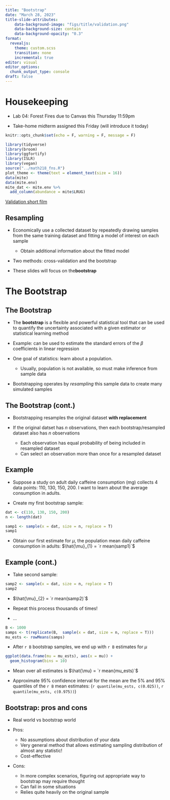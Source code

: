 ```yaml
---
title: "Bootstrap"
date: "March 28, 2023"
title-slide-attributes:
    data-background-image: "figs/title/validation.png"
    data-background-size: contain
    data-background-opacity: "0.3"
format: 
  revealjs:
    theme: custom.scss
    transition: none
    incremental: true
editor: visual
editor_options: 
  chunk_output_type: console
draft: false
---
```


# Housekeeping

-   Lab 04: Forest Fires due to Canvas this Thursday 11:59pm

- Take-home midterm assigned this Friday (will introduce it today)

```r
knitr::opts_chunk$set(echo = F, warning = F, message = F)

library(tidyverse)
library(broom)
library(ggfortify)
library(ISLR)
library(vegan)
source("../math218_fns.R")
plot_theme <- theme(text = element_text(size = 16))
data(mite)
data(mite.env)
mite_dat <- mite.env %>%
  add_column(abundance = mite$LRUG)

```

::: footer
[Validation short film](https://www.youtube.com/watch?v=Cbk980jV7Ao)
:::

## Resampling

-   Economically use a collected dataset by repeatedly drawing samples from the same training dataset and fitting a model of interest on each sample

    -   Obtain additional information about the fitted model

-   Two methods: cross-validation and the bootstrap

-   These slides will focus on the**bootstrap**

# The Bootstrap

## The Bootstrap

-   The **bootstrap** is a flexible and powerful statistical tool that can be used to quantify the uncertainty associated with a given estimator or statistical learning method

-   Example: can be used to estimate the standard errors of the $\beta$ coefficients in linear regression

-   One goal of statistics: learn about a population.

    -   Usually, population is not available, so must make inference from sample data

-   Bootstrapping operates by *resampling* this sample data to create many simulated samples

## The Bootstrap (cont.)

-   Bootstrapping resamples the original dataset **with replacement**

-   If the original datset has $n$ observations, then each bootstrap/resampled dataset also has $n$ observations

    -   Each observation has equal probability of being included in resampled dataset
    -   Can select an observation more than once for a resampled dataset

## Example

-   Suppose a study on adult daily caffeine consumption (mg) collects 4 data points: 110, 130, 150, 200. I want to learn about the average consumption in adults.

-   Create my first bootstrap sample:

```r
dat <- c(110, 130, 150, 200)
n <- length(dat)

samp1 <- sample(x = dat, size = n, replace = T)
samp1
```

-   Obtain our first estimate for $\mu$, the population mean daily caffeine consumption in adults: $\hat{\mu}_{1} = `r mean(samp1)`$

## Example (cont.)

-   Take second sample:

```r
samp2 <- sample(x = dat, size = n, replace = T)
samp2
```

-   $\hat{\mu}_{2} = `r mean(samp2)`$

-   Repeat this process thousands of times!

-   ...

```r
B <- 1000
samps <- t(replicate(B,  sample(x = dat, size = n, replace = T)))
mu_ests <- rowMeans(samps)
```

-   After `r B` bootstrap samples, we end up with `r B` estimates for $\mu$

::: fragment
```r
ggplot(data.frame(mu = mu_ests), aes(x = mu)) +
  geom_histogram(bins = 10)

```
:::

-   Mean over all estimates is $\hat{\mu} = `r mean(mu_ests)`$

-   Approximate 95% confidence interval for the mean are the 5% and 95% quantiles of the `r B` mean estimates: (`r quantile(mu_ests, c(0.025))`, `r quantile(mu_ests, c(0.975))`)


## Bootstrap: pros and cons

-   Real world vs bootstrap world

-   Pros:

    -   No assumptions about distribution of your data
    -   Very general method that allows estimating sampling distribution of almost any statistic!
    -   Cost-effective

-   Cons:

    -   In more complex scenarios, figuring out appropriate way to bootstrap may require thought
    -   Can fail in some situations
    -   Relies quite heavily on the original sample
